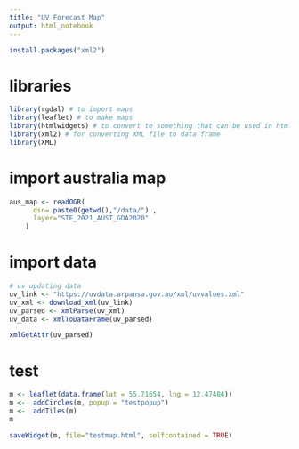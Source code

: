 ```yaml
---
title: "UV Forecast Map"
output: html_notebook
---
```


```r
install.packages("xml2")
```

# libraries
```r
library(rgdal) # to import maps
library(leaflet) # to make maps
library(htmlwidgets) # to convert to something that can be used in html
library(xml2) # for converting XML file to data frame
library(XML)
```

# import australia map
```r
aus_map <- readOGR( 
      dsn= paste0(getwd(),"/data/") , 
      layer="STE_2021_AUST_GDA2020"
    )
```

# import data
```r
# uv updating data
uv_link <- "https://uvdata.arpansa.gov.au/xml/uvvalues.xml"
uv_xml <- download_xml(uv_link)
uv_parsed <- xmlParse(uv_xml)
uv_data <- xmlToDataFrame(uv_parsed)
```

```r
xmlGetAttr(uv_parsed)
```


# test
```r
m <- leaflet(data.frame(lat = 55.71654, lng = 12.47484))
m <-  addCircles(m, popup = "testpopup")
m <-  addTiles(m)
m

saveWidget(m, file="testmap.html", selfcontained = TRUE)
```



